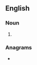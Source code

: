 ==English==

===Noun===
{{head|en|noun plural form}}

# {{plural of|hoping|lang=en}}

===Anagrams===
* {{l|en|ginshop}}